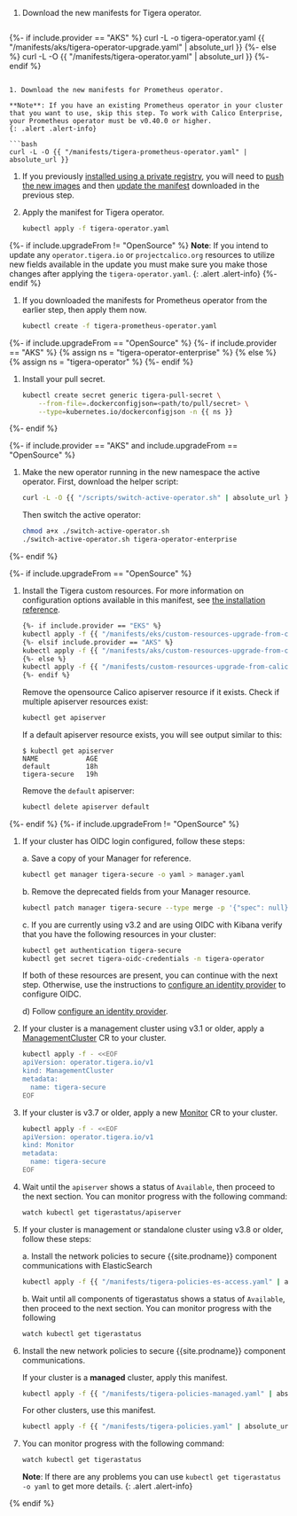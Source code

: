 1. Download the new manifests for Tigera operator.
   ```bash
{%- if include.provider == "AKS" %}
   curl -L -o tigera-operator.yaml {{ "/manifests/aks/tigera-operator-upgrade.yaml" | absolute_url }}
{%- else %}
   curl -L -O {{ "/manifests/tigera-operator.yaml" | absolute_url }}
{%- endif %}
   ```

1. Download the new manifests for Prometheus operator.

   **Note**: If you have an existing Prometheus operator in your cluster that you want to use, skip this step. To work with Calico Enterprise, your Prometheus operator must be v0.40.0 or higher.
   {: .alert .alert-info}

   ```bash
   curl -L -O {{ "/manifests/tigera-prometheus-operator.yaml" | absolute_url }}
   ```

1. If you previously [installed using a private registry]({{site.baseurl}}/getting-started/private-registry), you will need to
   [push the new images]({{site.baseurl}}/getting-started/private-registry/private-registry-regular#push-calico-enterprise-images-to-your-private-registry)
   and then [update the manifest]({{site.baseurl}}/getting-started/private-registry/private-registry-regular#run-the-operator-using-images-from-your-private-registry)
   downloaded in the previous step.

1. Apply the manifest for Tigera operator.
   ```bash
   kubectl apply -f tigera-operator.yaml
   ```

{%- if include.upgradeFrom != "OpenSource" %}
   **Note**: If you intend to update any `operator.tigera.io` or `projectcalico.org` resources to utilize new fields available in the update you must make sure you make those changes after applying the `tigera-operator.yaml`.
   {: .alert .alert-info}
{%- endif %}


1. If you downloaded the manifests for Prometheus operator from the earlier step, then apply them now.
   ```bash
   kubectl create -f tigera-prometheus-operator.yaml
   ```

{%- if include.upgradeFrom == "OpenSource" %}
{%- if include.provider == "AKS" %}
  {% assign ns = "tigera-operator-enterprise" %}
{% else %}
  {% assign ns = "tigera-operator" %}
{%- endif %}

1. Install your pull secret.
   ```bash
   kubectl create secret generic tigera-pull-secret \
       --from-file=.dockerconfigjson=<path/to/pull/secret> \
       --type=kubernetes.io/dockerconfigjson -n {{ ns }}
   ```

{%- endif %}

{%- if include.provider == "AKS" and include.upgradeFrom == "OpenSource" %}
1. Make the new operator running in the new namespace the active operator.
   First, download the helper script:
   ```bash
   curl -L -O {{ "/scripts/switch-active-operator.sh" | absolute_url }}
   ```
   Then switch the active operator:
   ```bash
   chmod a+x ./switch-active-operator.sh
   ./switch-active-operator.sh tigera-operator-enterprise
   ```
{%- endif %}

{%- if include.upgradeFrom == "OpenSource" %}

1. Install the Tigera custom resources. For more information on configuration options available in this manifest, see [the installation reference]({{site.baseurl}}/reference/installation/api).
   ```bash
   {%- if include.provider == "EKS" %}
   kubectl apply -f {{ "/manifests/eks/custom-resources-upgrade-from-calico.yaml" | absolute_url }}
   {%- elsif include.provider == "AKS" %}
   kubectl apply -f {{ "/manifests/aks/custom-resources-upgrade-from-calico.yaml" | absolute_url }}
   {%- else %}
   kubectl apply -f {{ "/manifests/custom-resources-upgrade-from-calico.yaml" | absolute_url }}
   {%- endif %}
   ```

   Remove the opensource Calico apiserver resource if it exists.
   Check if multiple apiserver resources exist:
   ```bash
   kubectl get apiserver
   ```
 
   If a default apiserver resource exists, you will see output similar to this:
   ```
   $ kubectl get apiserver
   NAME            AGE
   default         18h
   tigera-secure   19h
   ```
 
   Remove the `default` apiserver:
   ```bash
   kubectl delete apiserver default
   ```

{%- endif %}
{%- if include.upgradeFrom != "OpenSource" %}

1. If your cluster has OIDC login configured, follow these steps:

   a.  Save a copy of your Manager for reference.
   ```bash
   kubectl get manager tigera-secure -o yaml > manager.yaml
   ```

   b.  Remove the deprecated fields from your Manager resource.
   ```bash
   kubectl patch manager tigera-secure --type merge -p '{"spec": null}'
   ```

   c.  If you are currently using v3.2 and are using OIDC with Kibana verify that you have the following resources in your cluster:
   ```bash
   kubectl get authentication tigera-secure
   kubectl get secret tigera-oidc-credentials -n tigera-operator
   ```
   If both of these resources are present, you can continue with the next step. Otherwise, use the instructions to [configure an identity provider]({{site.baseurl}}/getting-started/cnx/configure-identity-provider) to configure OIDC.

   d) Follow [configure an identity provider]({{site.baseurl}}/getting-started/cnx/configure-identity-provider).

1. If your cluster is a management cluster using v3.1 or older, apply a [ManagementCluster]({{site.baseurl}}/reference/installation/api#operator.tigera.io/v1.ManagementCluster)
   CR to your cluster.
   ```bash
   kubectl apply -f - <<EOF
   apiVersion: operator.tigera.io/v1
   kind: ManagementCluster
   metadata:
     name: tigera-secure
   EOF
   ```

1. If your cluster is v3.7 or older, apply a new [Monitor]({{site.baseurl}}/reference/installation/api#operator.tigera.io/v1.Monitor)
   CR to your cluster.

   ```bash
   kubectl apply -f - <<EOF
   apiVersion: operator.tigera.io/v1
   kind: Monitor
   metadata:
     name: tigera-secure
   EOF
   ```

1. Wait until the `apiserver` shows a status of `Available`, then proceed to the next section. You can monitor progress with the following command:

   ```bash
   watch kubectl get tigerastatus/apiserver
   ```

1. If your cluster is management or standalone cluster using v3.8 or older, follow these steps:
   
   a. Install the network policies to secure {{site.prodname}} component communications with ElasticSearch

   ```bash
   kubectl apply -f {{ "/manifests/tigera-policies-es-access.yaml" | absolute_url }}
   ```

   b. Wait until all components of tigerastatus shows a status of `Available`, then proceed to the next section. You can monitor progress with the following 

   ```bash
   watch kubectl get tigerastatus
   ```

1. Install the new network policies to secure {{site.prodname}} component communications.

   If your cluster is a **managed** cluster, apply this manifest.
   
   ```bash
   kubectl apply -f {{ "/manifests/tigera-policies-managed.yaml" | absolute_url }}
   ```
   
   For other clusters, use this manifest.
   
   ```bash
   kubectl apply -f {{ "/manifests/tigera-policies.yaml" | absolute_url }}
   ```
   
1. You can monitor progress with the following command:
   ```bash
   watch kubectl get tigerastatus
   ```

    **Note**: If there are any problems you can use `kubectl get tigerastatus -o yaml` to get more details.
    {: .alert .alert-info}

{% endif %}
